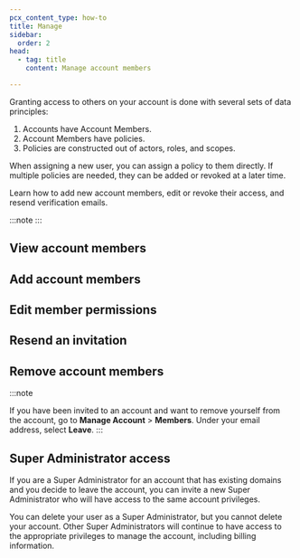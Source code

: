 ```yaml
---
pcx_content_type: how-to
title: Manage
sidebar:
  order: 2
head:
  - tag: title
    content: Manage account members

---
```



Granting access to others on your account is done with several sets of data principles:

1. Accounts have Account Members.
2. Account Members have policies.
3. Policies are constructed out of actors, roles, and scopes.

When assigning a new user, you can assign a policy to them directly. If multiple policies are needed, they can be added or revoked at a later time.

Learn how to add new account members, edit or revoke their access, and resend verification emails.

:::note
 <Render file="account-member-manage-limitation" product="fundamentals" /> 
:::

## View account members

<Render file="account-member-manage-limitation" product="fundamentals" />

<Render file="view-account-members" product="fundamentals" />

## Add account members

<Render file="account-member-manage-limitation" product="fundamentals" />

<Render file="add-account-members" product="fundamentals" />

## Edit member permissions

<Render file="account-member-manage-limitation" product="fundamentals" />

<Render file="edit-member-permissions" product="fundamentals" />

## Resend an invitation

<Render file="resend-member-invitation" product="fundamentals" />

## Remove account members

<Render file="account-member-manage-limitation" product="fundamentals" />

<Render file="remove-account-members" product="fundamentals" />

[^1]: <Render file="account-member-manage-limitation" />

:::note

If you have been invited to an account and want to remove yourself from the account, go to **Manage Account** > **Members**. Under your email address, select **Leave**. 
:::

## Super Administrator access

If you are a Super Administrator for an account that has existing domains and you decide to leave the account, you can invite a new Super Administrator who will have access to the same account privileges.

You can delete your user as a Super Administrator, but you cannot delete your account. Other Super Administrators will continue to have access to the appropriate privileges to manage the account, including billing information.

